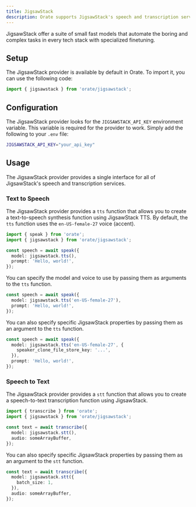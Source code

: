 ```yaml
---
title: JigsawStack
description: Orate supports JigsawStack's speech and transcription services.
---
```



JigsawStack offer a suite of small fast models that automate the boring and complex tasks in every tech stack with specialized finetuning.

## Setup

The JigsawStack provider is available by default in Orate. To import it, you can use the following code:

```ts
import { jigsawstack } from 'orate/jigsawstack';
```

## Configuration

The JigsawStack provider looks for the `JIGSAWSTACK_API_KEY` environment variable. This variable is required for the provider to work. Simply add the following to your `.env` file:

```bash
JIGSAWSTACK_API_KEY="your_api_key"
```

## Usage

The JigsawStack provider provides a single interface for all of JigsawStack's speech and transcription services.

### Text to Speech

The JigsawStack provider provides a `tts` function that allows you to create a text-to-speech synthesis function using JigsawStack TTS. By default, the `tts` function uses the `en-US-female-27` voice (accent).

```ts
import { speak } from 'orate';
import { jigsawstack } from 'orate/jigsawstack';

const speech = await speak({
  model: jigsawstack.tts(),
  prompt: 'Hello, world!',
});
```

You can specify the model and voice to use by passing them as arguments to the `tts` function.

```ts
const speech = await speak({
  model: jigsawstack.tts('en-US-female-27'),
  prompt: 'Hello, world!',
});
```

You can also specify specific JigsawStack properties by passing them as an argument to the `tts` function.

```ts
const speech = await speak({
  model: jigsawstack.tts('en-US-female-27', {
    speaker_clone_file_store_key: '...',
  }),
  prompt: 'Hello, world!',
});
```

### Speech to Text

The JigsawStack provider provides a `stt` function that allows you to create a speech-to-text transcription function using JigsawStack.

```ts
import { transcribe } from 'orate';
import { jigsawstack } from 'orate/jigsawstack';

const text = await transcribe({
  model: jigsawstack.stt(),
  audio: someArrayBuffer,
});
```

You can also specify specific JigsawStack properties by passing them as an argument to the `stt` function.

```ts
const text = await transcribe({
  model: jigsawstack.stt({
    batch_size: 1,
  }),
  audio: someArrayBuffer,
});
```

